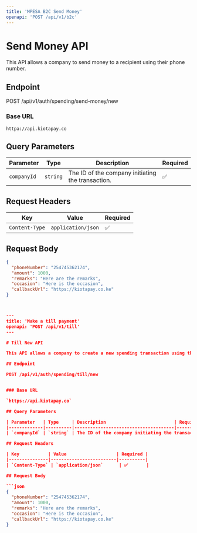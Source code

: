```yaml
---
title: 'MPESA B2C Send Money'
openapi: 'POST /api/v1/b2c'
---
```


# Send Money API

This API allows a company to send money to a recipient using their phone number.

## Endpoint

POST /api/v1/auth/spending/send-money/new

### Base URL

`httpa://api.kiotapay.co`

## Query Parameters

| Parameter   | Type     | Description                          | Required |
|-------------|----------|--------------------------------------|----------|
| `companyId` | `string` | The ID of the company initiating the transaction. | ✅       |

## Request Headers

| Key           | Value                   | Required |
|---------------|-------------------------|----------|
| `Content-Type` | `application/json`      | ✅       |

## Request Body

```json
{
  "phoneNumber": "254745362174",
  "amount": 1000,
  "remarks": "Here are the remarks",
  "occasion": "Here is the occasion",
  "callbackUrl": "https://kiotapay.co.ke"
}



---
title: 'Make a till payment'
openapi: 'POST /api/v1/till'
---

# Till New API

This API allows a company to create a new spending transaction using their till (business) information.

## Endpoint

POST /api/v1/auth/spending/till/new


### Base URL

`https://api.kiotapay.co`

## Query Parameters

| Parameter   | Type     | Description                          | Required |
|-------------|----------|--------------------------------------|----------|
| `companyId` | `string` | The ID of the company initiating the transaction. | ✅       |

## Request Headers

| Key           | Value                   | Required |
|---------------|-------------------------|----------|
| `Content-Type` | `application/json`      | ✅       |

## Request Body

```json
{
  "phoneNumber": "254745362174",
  "amount": 1000,
  "remarks": "Here are the remarks",
  "occasion": "Here is the occasion",
  "callbackUrl": "https://kiotapay.co.ke"
}
